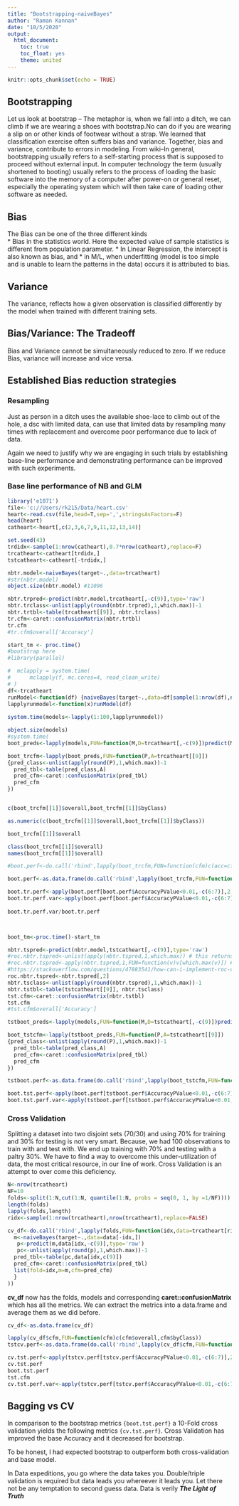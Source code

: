 ```yaml
---
title: "Bootstrapping-naiveBayes"
author: "Raman Kannan"
date: "10/5/2020"
output:
  html_document:
    toc: true
    toc_float: yes
    theme: united
---
```


```r
knitr::opts_chunk$set(echo = TRUE)
```

## Bootstrapping

Let us look at bootstrap -- The metaphor is, when we fall into a ditch, we can climb if we are wearing a shoes with bootstrap.No can do if you are wearing a slip on or other kinds of footwear without a strap. We learned that classification exercise often suffers bias and variance. Together, bias and variance, contribute to errors in modeling.
From wiki--In general, bootstrapping usually refers to a self-starting process that is supposed to proceed without external input. In computer technology the term (usually shortened to booting) usually refers to the process of loading the basic software into the memory of a computer after power-on or general reset, especially the operating system which will then take care of loading other software as needed.

## Bias
The Bias can be one of the three different kinds  
* Bias in the statistics world. Here the expected value of sample statistics is different from population parameter. 
* In Linear Regression, the intercept is also known as bias, and 
* in M/L, when underfitting (model is too simple and is unable to learn the patterns in the data) occurs it is attributed to bias.

## Variance
The variance, reflects how a given observation is classified differently by the model when trained with different training sets.

## Bias/Variance: The Tradeoff
Bias and Variance cannot be simultaneously reduced to zero. If we reduce Bias, variance will increase and vice versa.

## Established Bias reduction strategies

### Resampling
Just as person in a ditch uses the available shoe-lace to climb out of the hole, a dsc with limited data, can use that limited data by resampling many times with replacement and overcome poor performance due to lack of data.

Again we need to justify why we are engaging in such trials by establishing base-line performance and demonstrating performance can be improved with such
experiments.

### Base line performance of NB and GLM



```r
library('e1071')
file<-'c://Users/rk215/Data/heart.csv'
heart<-read.csv(file,head=T,sep=',',stringsAsFactors=F)
head(heart)
catheart<-heart[,c(2,3,6,7,9,11,12,13,14)]

set.seed(43)
trdidx<-sample(1:nrow(catheart),0.7*nrow(catheart),replace=F)
trcatheart<-catheart[trdidx,]
tstcatheart<-catheart[-trdidx,]

nbtr.model<-naiveBayes(target~.,data=trcatheart)
#str(nbtr.model)
object.size(nbtr.model) #11096

nbtr.trpred<-predict(nbtr.model,trcatheart[,-c(9)],type='raw')
nbtr.trclass<-unlist(apply(round(nbtr.trpred),1,which.max))-1
nbtr.trtbl<-table(trcatheart[[9]], nbtr.trclass)
tr.cfm<-caret::confusionMatrix(nbtr.trtbl)
tr.cfm
#tr.cfm$overall['Accuracy']

start_tm <- proc.time() 
#bootstrap here
#library(parallel)

#  mclapply = system.time(
#      mclapply(f, mc.cores=4, read_clean_write)
# )
df<-trcatheart
runModel<-function(df) {naiveBayes(target~.,data=df[sample(1:nrow(df),nrow(df),replace=T),])}
lapplyrunmodel<-function(x)runModel(df)
   
system.time(models<-lapply(1:100,lapplyrunmodel))

object.size(models)
#system.time(
boot_preds<-lapply(models,FUN=function(M,D=trcatheart[,-c(9)])predict(M,D,type='raw'))

boot_trcfm<-lapply(boot_preds,FUN=function(P,A=trcatheart[[9]])
{pred_class<-unlist(apply(round(P),1,which.max))-1
  pred_tbl<-table(pred_class,A)
  pred_cfm<-caret::confusionMatrix(pred_tbl)
  pred_cfm
})


c(boot_trcfm[[1]]$overall,boot_trcfm[[1]]$byClass)

as.numeric(c(boot_trcfm[[1]]$overall,boot_trcfm[[1]]$byClass))

boot_trcfm[[1]]$overall

class(boot_trcfm[[1]]$overall)
names(boot_trcfm[[1]]$overall)

#boot.perf<-do.call('rbind',lapply(boot_trcfm,FUN=function(cfm)c(acc=cfm$overall[[1]],pvalue=cfm$overall[[6]],sens=cfm$byClass[[1]],spec=cfm$byClass[[2]])))

boot.perf<-as.data.frame(do.call('rbind',lapply(boot_trcfm,FUN=function(cfm)c(cfm$overall,cfm$byClass))))

boot.tr.perf<-apply(boot.perf[boot.perf$AccuracyPValue<0.01,-c(6:7)],2,mean)
boot.tr.perf.var<-apply(boot.perf[boot.perf$AccuracyPValue<0.01,-c(6:7)],2,sd)
  
boot.tr.perf.var/boot.tr.perf



boot_tm<-proc.time()-start_tm

nbtr.tspred<-predict(nbtr.model,tstcatheart[,-c(9)],type='raw')
#roc.nbtr.tspred<-unlist(apply(nbtr.tspred,1,which.max)) # this returns the position
#roc.nbtr.tspred<-apply(nbtr.tspred,1,FUN=function(v)v[which.max(v)]) # this returns the value
#https://stackoverflow.com/questions/47883541/how-can-i-implement-roc-curve-analysis-for-naive-bayes-classification-algorithm
roc.nbtr.tspred<-nbtr.tspred[,2]
nbtr.tsclass<-unlist(apply(round(nbtr.tspred),1,which.max))-1
nbtr.tstbl<-table(tstcatheart[[9]], nbtr.tsclass)
tst.cfm<-caret::confusionMatrix(nbtr.tstbl)
tst.cfm
#tst.cfm$overall['Accuracy']

tstboot_preds<-lapply(models,FUN=function(M,D=tstcatheart[,-c(9)])predict(M,D,type='raw'))

boot_tstcfm<-lapply(tstboot_preds,FUN=function(P,A=tstcatheart[[9]])
{pred_class<-unlist(apply(round(P),1,which.max))-1
  pred_tbl<-table(pred_class,A)
  pred_cfm<-caret::confusionMatrix(pred_tbl)
  pred_cfm
})

tstboot.perf<-as.data.frame(do.call('rbind',lapply(boot_tstcfm,FUN=function(cfm)c(cfm$overall,cfm$byClass))))

boot.tst.perf<-apply(boot.perf[tstboot.perf$AccuracyPValue<0.01,-c(6:7)],2,mean)
boot.tst.perf.var<-apply(tstboot.perf[tstboot.perf$AccuracyPValue<0.01,-c(6:7)],2,sd)
```

### Cross Validation

Splitting a dataset into two disjoint sets (70/30) and using 70% for training and 30% for testing is not very smart. Because, we had 100 observations to
train with and test with. We end up training with 70% and testing with a paltry 30%. We have to find a way to overcome this under-utilization of data, the most critical resource, in our line of work. Cross Validation is an attempt to over come this deficiency. 



```r

N<-nrow(trcatheart)
NF=10
folds<-split(1:N,cut(1:N, quantile(1:N, probs = seq(0, 1, by =1/NF))))
length(folds)
lapply(folds,length)
ridx<-sample(1:nrow(trcatheart),nrow(trcatheart),replace=FALSE)

cv_df<-do.call('rbind',lapply(folds,FUN=function(idx,data=trcatheart[ridx,]) {
  m<-naiveBayes(target~.,data=data[-idx,])
   p<-predict(m,data[idx,-c(9)],type='raw')
   pc<-unlist(apply(round(p),1,which.max))-1
  pred_tbl<-table(pc,data[idx,c(9)])
  pred_cfm<-caret::confusionMatrix(pred_tbl)
  list(fold=idx,m=m,cfm=pred_cfm)
  }
))

```
**cv_df** now has the folds, models and corresponding **caret::confusionMatrix** which has all the metrics.
We can extract the metrics into a data.frame and average them as we did before.
```r

cv_df<-as.data.frame(cv_df)

lapply(cv_df$cfm,FUN=function(cfm)c(cfm$overall,cfm$byClass))
tstcv.perf<-as.data.frame(do.call('rbind',lapply(cv_df$cfm,FUN=function(cfm)c(cfm$overall,cfm$byClass))))

cv.tst.perf<-apply(tstcv.perf[tstcv.perf$AccuracyPValue<0.01,-c(6:7)],2,mean)
cv.tst.perf
boot.tst.perf
tst.cfm
cv.tst.perf.var<-apply(tstcv.perf[tstcv.perf$AccuracyPValue<0.01,-c(6:7)],2,sd)
```
## Bagging vs CV

In comparison to the bootstrap metrics ```{boot.tst.perf}``` a 10-Fold cross validation yields the following metrics 
```{cv.tst.perf}```. Cross Validation has improved the base Accuracy and it decreased for bootstrap. 

To be honest, I had expected bootstrap to outperform both cross-validation and base model.

In Data expeditions, you go where the data takes you. Double/triple validation is required but data leads you
whereever it leads you. Let there not be any temptation to second guess data. Data is verily ***The Light of Truth***